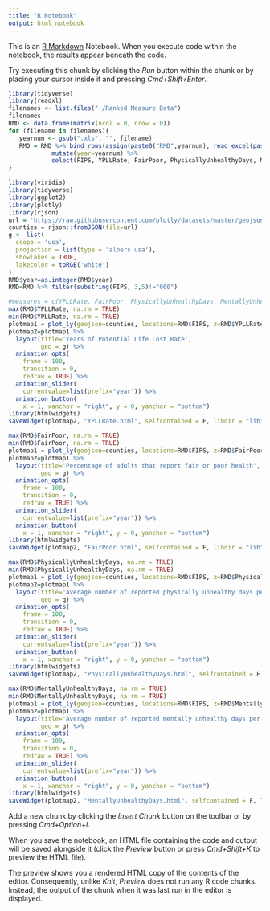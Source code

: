 ```yaml
---
title: "R Notebook"
output: html_notebook
---
```


This is an [R Markdown](http://rmarkdown.rstudio.com) Notebook. When you execute code within the notebook, the results appear beneath the code. 

Try executing this chunk by clicking the *Run* button within the chunk or by placing your cursor inside it and pressing *Cmd+Shift+Enter*. 

```r
library(tidyverse)
library(readxl)
filenames <- list.files("./Ranked Measure Data")
filenames
RMD <- data.frame(matrix(ncol = 0, nrow = 0))
for (filename in filenames){  
   yearnum <- gsub(".xls", "", filename)  
   RMD = RMD %>% bind_rows(assign(paste0("RMD",yearnum), read_excel(paste0("./Ranked Measure Data/", filename), sheet="Ranked Measure Data", skip = 1)%>%
            mutate(year=yearnum) %>% 
            select(FIPS, YPLLRate, FairPoor, PhysicallyUnhealthyDays, MentallyUnhealthyDays, year)))
}

```

```r
library(viridis)
library(tidyverse)
library(ggplot2)
library(plotly)
library(rjson)
url = 'https://raw.githubusercontent.com/plotly/datasets/master/geojson-counties-fips.json'
counties = rjson::fromJSON(file=url)
g <- list(
  scope = 'usa',
  projection = list(type = 'albers usa'),
  showlakes = TRUE,
  lakecolor = toRGB('white')
)
RMD$year=as.integer(RMD$year)
RMD=RMD %>% filter(substring(FIPS, 3,5)!="000")
```

```r
#measures = c(YPLLRate, FairPoor, PhysicallyUnhealthyDays, MentallyUnhealthyDays)
max(RMD$YPLLRate, na.rm = TRUE)
min(RMD$YPLLRate, na.rm = TRUE)
plotmap1 = plot_ly(geojson=counties, locations=RMD$FIPS, z=RMD$YPLLRate, colorscale="Viridis", zmin=0, zmax=36469.01, frame=RMD$year, type='choropleth')
plotmap2=plotmap1 %>%
  layout(title='Years of Potential Life Lost Rate',
         geo = g) %>% 
  animation_opts(
    frame = 100, 
    transition = 0, 
    redraw = TRUE) %>%
  animation_slider(
    currentvalue=list(prefix="year")) %>%
  animation_button(
    x = 1, xanchor = "right", y = 0, yanchor = "bottom")
library(htmlwidgets)
saveWidget(plotmap2, "YPLLRate.html", selfcontained = F, libdir = "lib")
```

```r
max(RMD$FairPoor, na.rm = TRUE)
min(RMD$FairPoor, na.rm = TRUE)
plotmap1 = plot_ly(geojson=counties, locations=RMD$FIPS, z=RMD$FairPoor, colorscale="Viridis", zmin=2, zmax=50.8, frame=RMD$year, type='choropleth')
plotmap2=plotmap1 %>%
  layout(title='Percentage of adults that report fair or poor health',
         geo = g) %>% 
  animation_opts(
    frame = 100, 
    transition = 0, 
    redraw = TRUE) %>%
  animation_slider(
    currentvalue=list(prefix="year")) %>%
  animation_button(
    x = 1, xanchor = "right", y = 0, yanchor = "bottom")
library(htmlwidgets)
saveWidget(plotmap2, "FairPoor.html", selfcontained = F, libdir = "lib")
```
```r
max(RMD$PhysicallyUnhealthyDays, na.rm = TRUE)
min(RMD$PhysicallyUnhealthyDays, na.rm = TRUE)
plotmap1 = plot_ly(geojson=counties, locations=RMD$FIPS, z=RMD$PhysicallyUnhealthyDays, colorscale="Viridis", zmin=0.6, zmax=11.2, frame=RMD$year, type='choropleth')
plotmap2=plotmap1 %>%
  layout(title='Average number of reported physically unhealthy days per month',
         geo = g) %>% 
  animation_opts(
    frame = 100, 
    transition = 0, 
    redraw = TRUE) %>%
  animation_slider(
    currentvalue=list(prefix="year")) %>%
  animation_button(
    x = 1, xanchor = "right", y = 0, yanchor = "bottom")
library(htmlwidgets)
saveWidget(plotmap2, "PhysicallyUnhealthyDays.html", selfcontained = F, libdir = "lib")
```
```r
max(RMD$MentallyUnhealthyDays, na.rm = TRUE)
min(RMD$MentallyUnhealthyDays, na.rm = TRUE)
plotmap1 = plot_ly(geojson=counties, locations=RMD$FIPS, z=RMD$MentallyUnhealthyDays, colorscale="Viridis", zmin=0.4, zmax=10.1, frame=RMD$year, type='choropleth')
plotmap2=plotmap1 %>%
  layout(title='Average number of reported mentally unhealthy days per month',
         geo = g) %>% 
  animation_opts(
    frame = 100, 
    transition = 0, 
    redraw = TRUE) %>%
  animation_slider(
    currentvalue=list(prefix="year")) %>%
  animation_button(
    x = 1, xanchor = "right", y = 0, yanchor = "bottom")
library(htmlwidgets)
saveWidget(plotmap2, "MentallyUnhealthyDays.html", selfcontained = F, libdir = "lib")
```

Add a new chunk by clicking the *Insert Chunk* button on the toolbar or by pressing *Cmd+Option+I*.

When you save the notebook, an HTML file containing the code and output will be saved alongside it (click the *Preview* button or press *Cmd+Shift+K* to preview the HTML file). 

The preview shows you a rendered HTML copy of the contents of the editor. Consequently, unlike *Knit*, *Preview* does not run any R code chunks. Instead, the output of the chunk when it was last run in the editor is displayed.

